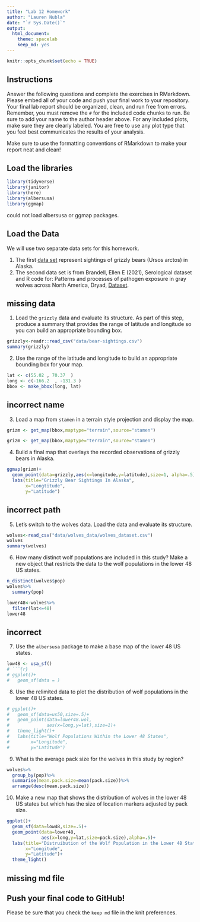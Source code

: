 ```yaml
---
title: "Lab 12 Homework"
author: "Lauren Nubla"
date: "`r Sys.Date()`"
output:
  html_document: 
    theme: spacelab
    keep_md: yes
---
```


```r
knitr::opts_chunk$set(echo = TRUE)
```

## Instructions
Answer the following questions and complete the exercises in RMarkdown. Please embed all of your code and push your final work to your repository. Your final lab report should be organized, clean, and run free from errors. Remember, you must remove the `#` for the included code chunks to run. Be sure to add your name to the author header above. For any included plots, make sure they are clearly labeled. You are free to use any plot type that you feel best communicates the results of your analysis.  

Make sure to use the formatting conventions of RMarkdown to make your report neat and clean!  

## Load the libraries
```r
library(tidyverse)
library(janitor)
library(here)
library(albersusa)
library(ggmap)
``` 
could not load albersusa or ggmap packages. 

## Load the Data
We will use two separate data sets for this homework.  

1. The first [data set](https://rcweb.dartmouth.edu/~f002d69/workshops/index_rspatial.html) represent sightings of grizzly bears (Ursos arctos) in Alaska.  
2. The second data set is from Brandell, Ellen E (2021), Serological dataset and R code for: Patterns and processes of pathogen exposure in gray wolves across North America, Dryad, [Dataset](https://doi.org/10.5061/dryad.5hqbzkh51).  

<style>
div.blue { background-color:#e6f0ff; border-radius: 5px; padding: 20px;}
</style>
<div class = "blue">

# missing data

1. Load the `grizzly` data and evaluate its structure. As part of this step, produce a summary that provides the range of latitude and longitude so you can build an appropriate bounding box.
```r
grizzly<-readr::read_csv("data/bear-sightings.csv")
summary(grizzly)
```
</div>

2. Use the range of the latitude and longitude to build an appropriate bounding box for your map.
```r
lat <- c(55.02 , 70.37  )
long <- c(-166.2  , -131.3 )
bbox <- make_bbox(long, lat)
```
<style>
div.blue { background-color:#e6f0ff; border-radius: 5px; padding: 20px;}
</style>
<div class = "blue">

# incorrect name

3. Load a map from `stamen` in a terrain style projection and display the map.
```r
grizm <- get_map(bbox,maptype="terrain",source="stamen")
```

```r
grizm <- get_map(bbox,maptype="terrain",source="stamen")
```
</div>

4. Build a final map that overlays the recorded observations of grizzly bears in Alaska.
```r
ggmap(grizm)+
  geom_point(data=grizzly,aes(x=longitude,y=latitude),size=1, alpha=.5)+
  labs(title="Grizzly Bear Sightings In Alaska",
       x="Longtitude",
       y="Latitude")
```
<style>
div.blue { background-color:#e6f0ff; border-radius: 5px; padding: 20px;}
</style>
<div class = "blue">

# incorrect path

5. Let's switch to the wolves data. Load the data and evaluate its structure.
```r
wolves<-read_csv("data/wolves_data/wolves_dataset.csv")
wolves
summary(wolves)
```
</div>

6. How many distinct wolf populations are included in this study? Make a new object that restricts the data to the wolf populations in the lower 48 US states.
```r
n_distinct(wolves$pop)
wolves%>%
  summary(pop)
```

```r
lower48<-wolves%>%
  filter(lat<=48)
lower48
```
<style>
div.blue { background-color:#e6f0ff; border-radius: 5px; padding: 20px;}
</style>
<div class = "blue">

# incorrect 

7. Use the `albersusa` package to make a base map of the lower 48 US states.
```r
low48 <- usa_sf()
# ```{r}
# ggplot()+
#   geom_sf(data = )
```


8. Use the relimited data to plot the distribution of wolf populations in the lower 48 US states.
```r
# ggplot()+
#   geom_sf(data=us50,size=.5)+
#   geom_point(data=lower48.wol,
#              aes(x=long,y=lat),size=1)+
#   theme_light()+
#   labs(title="Wolf Populations Within the Lower 48 States",
#        x="Longitude",
#        y="Latitude")
```
</div>

9. What is the average pack size for the wolves in this study by region?
```r
wolves%>%
  group_by(pop)%>%
  summarise(mean.pack.size=mean(pack.size))%>%
  arrange(desc(mean.pack.size))
```

10. Make a new map that shows the distribution of wolves in the lower 48 US states but which has the size of location markers adjusted by pack size.
```r
ggplot()+
  geom_sf(data=low48,size=.5)+
  geom_point(data=lower48,
             aes(x=long,y=lat,size=pack.size),alpha=.5)+
  labs(title="Distruibution of the Wolf Population in the Lower 48 States",
       x="Longitude",
       y="Latitude")+
  theme_light()
```
<style>
div.blue { background-color:#e6f0ff; border-radius: 5px; padding: 20px;}
</style>
<div class = "blue">

# missing md file

## Push your final code to GitHub!
Please be sure that you check the `keep md` file in the knit preferences. 

</div>
